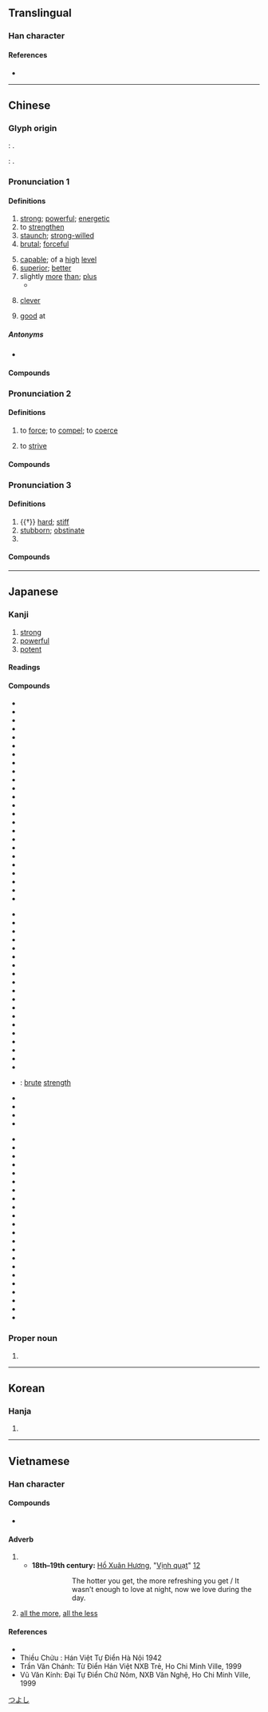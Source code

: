 {{character info/new}}
{{also|强|彊}}
==Translingual==
{{ja-forms|強|[[强]]|強}}

===Han character===
{{Han char|rn=57|rad=弓|as=08|sn=11|four=13236|canj=NILI|ids=⿰弓𧈧, ⿸弘虫}}

====References====
* {{Han ref|kx=0359.230|dkj=09815|hdz=20999.070|uh=5F37|ud=24375|bh=B16A|bd=45418}}

----

==Chinese==
{{zh-forms|s=强|alt=强,*彊}}

===Glyph origin===
{{Han etym}}
{{zh-ref|Zhengzhang (2003)}}: {{Han compound|彊|虫|c1=p|c2=s|t2=insect|ls=psc}}.

''{{w|Shuowen}}'': {{Han compound|弘|虫|c1=p|c2=s|t2=insect|ls=psc}}.

===Pronunciation 1===
{{zh-pron
|m=qiáng
|c=koeng4
|h=pfs=khiòng
|md=giòng
|mn=xm,qz,tw:kiông/zz:kiâng/xm,qz:kiûⁿ
|mn_note=kiông/kiâng - literary; kiûⁿ - vernacular
|mn-t=kiang5/kiang3/gion5/giên5
|mn_note=kiang3 - "clever", "good at"; gion5 - "superior; better" (giên5 - Chaozhou)
|w=3jjian
|mc=1
|oc=n,1
|ma=y
|cat=a,v,adv
}}

====Definitions====
{{zh-hanzi}}

# [[strong]]; [[powerful]]; [[energetic]]
# to [[strengthen]]
# [[staunch]]; [[strong-willed]]
# [[brutal]]; [[forceful]]
#: {{zh-x|強-拖 乘客 下機|to '''forcefully''' drag a passenger off the plane}}
# [[capable]]; of a [[high]] [[level]]
# [[superior]]; [[better]]
# slightly [[more]] [[than]]; [[plus]]
#* {{zh-x|你 做 了 多少 了？……四 分之 一 強。|How much have you done?...A bit more than a fourth.}}
# {{lb|zh|Teochew}} [[clever]]
# {{lb|zh|Teochew}} [[good]] at

=====Antonyms=====
* {{zh-l|弱}}

====Compounds====
{{zh-der|恃強凌弱|恃強欺弱|強硬|奮發圖強|兵強將盛|刁蹬用強|強化食品|奮發自強|差強人意|強仕|強波器|不憚強禦|強調|兵強|強盜演戲|康強|強勁|以強陵弱|好強|強權政治|強姦|強死|年富力強|博聞強記|伯強|兵強馬壯|強弓硬弩|強弱懸殊|強度|強力膠|增強|口強|強化玻璃|強勢|強酸|強盜|強風特報|強項|強韌|強諫|強行軍|強虜|強硬手段|強盛|強渡|強權外交|強權|強棒|強本弱枝|強有力|強敵環伺|強搶|強悍|強心劑|強強滾|強弱|強弩|強寇|強奪|強大|強壯|強圉|強固|強半|強化|強勢貨幣|強力|強人|強者|不強|富強|強健|占強|剛強|力強|強宗|國富兵強|強心針|強梁|富國強兵|四強|堅強|強似|強弩之末|博聞強識|強記|強記洽聞|兵強將勇|強暴|強烈|不畏強禦|多聞強記|外強中乾|壓強|強梗|地震強度|以弱制強|強姦民意|女強人|北方之強|強橫|強壯劑|南方之強|強鹼|加強|列強|倚強欺弱|倚強凌弱|強幹弱枝|強占|富強康樂|火性強陽|板強|氣強|扶弱抑強|爭強鬥勝|極限強度|抓尖要強|爭強|撇強|本事高強|硬弩強弓|抑強扶弱|發憤圖強|畏強凌弱|疲乏強度|爭強賭勝|特強|爭強顯勝|爭強好勝|爭勝要強|煞強如|濟弱鋤強|洽聞強記|木強則折|民富國強|逞強稱能|維新圖強|頑強不屈|自強活動|超級強國|自強不息|自強|誇強說會|馬壯人強|頑強|違強陵弱|騁強背理|補強|誇勝道強|音強|自強學堂|電流強度|超強|鋤強扶弱|高強|精明強幹|要強|身強力壯|逞強|豪俠強徒|豪強|自立自強|莊敬自強|肥強|繁榮富強|索強如}}

===Pronunciation 2===
{{zh-pron
|m=qiǎng
|c=koeng5
|md=giōng
|h=pfs=khiòng/khióng
|mn=xm,qz,tw:kióng/zz:kiáng
|w=3jjian
|cat=v
}}

====Definitions====
{{zh-hanzi}}

# to [[force]]; to [[compel]]; to [[coerce]]
#: {{zh-x|勉強{qiǎng}|to force somebody to do something}}
# to [[strive]]

====Compounds====
{{zh-der|fold=1|強酒|強顏|強行法|強忍|強迫儲蓄|強迫降落|強制認領|強制|強勒|惡醉強酒|強迫|強幹|強加|強顏歡笑|強迫教育|強詞奪理|強行|強聒不舍|強求|強死強活|強文假醋|強攻|強勉|強制辯護|強制執行|強作鎮靜|強人所難|強迫中獎|強制處分|強制罪|強迫取分|強飯為嘉|強使|強辯|強制保險|勉強|強逼|牽強附會|牽強}}

===Pronunciation 3===
{{zh-pron
|m=jiàng
|c=goeng6
|mn=qz,tw,xm:kiōng/zz:kiāng
|mc=2
|oc=n,2
|ma=y
|cat=a,pn
}}

====Definitions====
{{zh-hanzi}}

# {{†}} [[hard]]; [[stiff]]
# [[stubborn]]; [[obstinate]]
# {{surname|lang=zh}}

====Compounds====
{{zh-der|fold=1|嘴強|倔強|強嘴|彆強|崛強|木強|村強|掘強|拗強}}

{{zh-cat|Elementary}}

----

==Japanese==

===Kanji===
{{ja-kanji|grade=2|rs=弓08}}

# [[strong]]
# [[powerful]]
# [[potent]]

====Readings====
{{ja-readings
|goon=ごう<がう
|kanon=きょう<きやう
|toon=がん
|kun=つよ-い, し-いる<し-ひる, つよ-まる, つよ-める
}}

====Compounds====
{{der-top}}
{{top3}}
* {{ja-r|頑強|がんきょう}}
* {{ja-r|強圧|きょうあつ}}
* {{ja-r|強化|きょうか}}
* {{ja-r|強悍|きょうかん}}
* {{ja-r|強諫|こうれん}}
* {{ja-r|強顔|きょうがん}}
* {{ja-r|強幹弱枝|きょうかんじゃくし}}
* {{ja-r|強記|きょうき}}
* {{ja-r|強禦|きょうぎょ}}
* {{ja-r|強圉|きょうぎょ}}
* {{ja-r|強肩|きょうけん}}
* {{ja-r|強健|きょうけん}}
* {{ja-r|強権|きょうけん}}
* {{ja-r|強固|きょうこ}}
* {{ja-r|強行|きょうこう}}
* {{ja-r|強攻|きょうこう}}
* {{ja-r|強硬|きょうこう}}
* {{ja-r|強梗|きょうこう}}
* {{ja-r|強豪|きょうごう}}
* {{ja-r|強行軍|きょうこうぐん}}
* {{ja-r|強仕|きょうし}}
* {{ja-r|強死|きょうし}}
* {{ja-r|強志|きょうし}}
* {{ja-r|強弱|きょうじゃく}}
{{mid3}}
* {{ja-r|強襲|きょうしゅう}}
* {{ja-r|強恕|きょうじょ}}
* {{ja-r|強靭|きょうじん}}
* {{ja-r|強制|きょうせい}}
* {{ja-r|強請|きょうせい}}
* {{ja-r|強僭|きょうせん}}
* {{ja-r|強壮|きょうそう}}
* {{ja-r|強大|きょうだい}}
* {{ja-r|強調|きょうちょう}}
* {{ja-r|強弩|きょうど}}
* {{ja-r|強忍|きょうにん}}
* {{ja-r|強迫|きょうはく}}
* {{ja-r|強迫観念|きょうはくかんねん}}
* {{ja-r|強半|きょうはん}}
* {{ja-r|強風|きょうふう}}
* {{ja-r|強弁|きょうべん}}
* {{ja-r|強暴|きょうぼう}}
* {{ja-r|強要|きょうよう}}
* {{ja-r|強梁|きょうりょう}}
* {{ja-r|強力|きょうりょく}}: [[brute]] [[strength]]
* {{ja-r|強烈|きょうれつ}}
* {{ja-r|屈強|くっきょう}}
* {{ja-r|堅強|けんきょう}}
* {{ja-r|牽強|けんきょう}}
{{mid3}}
* {{ja-r|件強|けんきょう}}
* {{ja-r|強引|ごういん}}
* {{ja-r|強姦|ごうかん}}
* {{ja-r|強情|ごうじょう}}
* {{ja-r|強訴|ごうそ}}
* {{ja-r|強奪|ごうだつ}}
* {{ja-r|強談|ごうだん}}
* {{ja-r|強談威迫|ごうだにはく}}
* {{ja-r|強盗|ごうとう}}
* {{ja-r|強飯|こわめし}}
* {{ja-r|強欲|ごうよく}}
* {{ja-r|強力犯|ごうりきはん}}
* {{ja-r|強強|つよつよ}}
* {{ja-r|強談判|こわだんぱん}}
* {{ja-r|強面|こわもて}}
* {{ja-r|強気|つよき}}
* {{ja-r|強腰|つよごし}}
* {{ja-r|強吟|つよぎん}}
* {{ja-r|富強|ふきょう}}
* {{ja-r|勉強|べんきょう}}
* {{ja-r|補強|ほきょう}}
* {{ja-r|列強|れっきょう}}
{{bottom}}
{{der-bottom}}

===Proper noun===
{{ja-pos|つよし|proper}}

# {{given name|male|lang=ja}}

[[Category:Japanese male given names|つよし]]

----

==Korean==

===Hanja===
{{ko-hanja|hangeul=강|eumhun=|mr=kang|y=kang}}

# {{defn|lang=ko|sort=弓08}}

----

==Vietnamese==

===Han character===
{{vi-readings|rs=弓08|hanviet=[[cường]], [[cưỡng]]|nom=[[càng]], [[cượng]], [[cướng]], [[gắng]], [[cường]], [[gàn]], [[ngượng]], [[cưỡng]], [[gương]], [[gượng]], [[gàng]]}}

====Compounds====
* {{vi-l|強國|cường quốc}}

====Adverb====
{{vi-adv|sc=Hani|càng|rs=弓08}}

# {{non-gloss definition|With a [[comparative]] or verb phrase, establishes a parallel with one or more other such comparatives.}}
#* '''18th–19th century:''' [[w:Hồ Xuân Hương|Hồ Xuân Hương]], "[[s:vi:Vịnh cái quạt|Vịnh quạt]]" [http://nomfoundation.org/vn/du-an-nom/Ho-Xuan-Huong/Tho-Ho-Xuan-Huong/22-Vinh_quat][http://nomfoundation.org/nom-project/Ho-Xuan-Huong/Ho-Xuan-Huong-of-poems/22-The_paper_fan]
#*: {{vi-ruby|強燶包饒辰強沫/要店諸斐吏要𣈜|càng nóng bao nhiêu thời càng mát / yêu đêm chưa phỉ lại yêu ngày}}
#*:: The hotter you get, the more refreshing you get / It wasn’t enough to love at night, now we love during the day.
# [[all the more]], [[all the less]]

====References====
* {{R:WinVNKey:Lê Sơn Thanh}}
* Thiều Chửu : Hán Việt Tự Điển Hà Nội 1942
* Trần Văn Chánh: Từ Điển Hán Việt NXB Trẻ, Ho Chi Minh Ville, 1999
* Vũ Văn Kính: Đại Tự Điển Chữ Nôm, NXB Văn Nghệ, Ho Chi Minh Ville, 1999